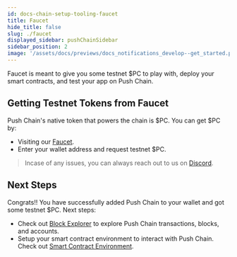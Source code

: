 ```yaml
---
id: docs-chain-setup-tooling-faucet
title: Faucet
hide_title: false
slug: ./faucet
displayed_sidebar: pushChainSidebar
sidebar_position: 2
image: '/assets/docs/previews/docs_notifications_develop--get_started.png'
---
```


<head>
  <title>Faucet | Tooling | Setup | Push Chain Docs</title>
</head>


<!-- Content Start -->

Faucet is meant to give you some testnet $PC to play with, deploy your smart contracts, and test your app on Push Chain.

## Getting Testnet Tokens from Faucet

Push Chain's native token that powers the chain is $PC. You can get $PC by:

- Visiting our [Faucet](https://faucet.push.org/).
- Enter your wallet address and request testnet $PC.

<IFrameModal
  url='https://faucet.push.org/'
  buttonTitle='Load Faucet Page'
  maxHeight='500px'
/>

> Incase of any issues, you can always reach out to us on [Discord](https://discord.gg/pushprotocol).

## Next Steps

Congrats!! You have successfully added Push Chain to your wallet and got some testnet $PC. Next steps:

- Check out [Block Explorer](/docs/chain/setup/tooling/block-explorer) to explore Push Chain transactions, blocks, and accounts.
- Setup your smart contract environment to interact with Push Chain. Check out [Smart Contract Environment](/docs/chain/setup/smart-contract-environment).
